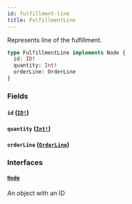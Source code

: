 ```yaml
---
id: fulfillment-line
title: FulfillmentLine
---
```


Represents line of the fulfillment.

```graphql
type FulfillmentLine implements Node {
  id: ID!
  quantity: Int!
  orderLine: OrderLine
}
```

### Fields

#### `id` ([`ID!`](../../../developer/api-reference/scalars/id))

#### `quantity` ([`Int!`](../../../developer/api-reference/scalars/int))

#### `orderLine` ([`OrderLine`](../../../developer/api-reference/objects/order-line))

### Interfaces

#### [`Node`](../../../developer/api-reference/interfaces/node)

An object with an ID
